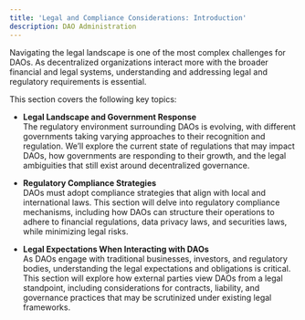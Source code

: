 ```yaml
---
title: 'Legal and Compliance Considerations: Introduction'
description: DAO Administration
---
```


Navigating the legal landscape is one of the most complex challenges for DAOs. As decentralized organizations interact more with the broader financial and legal systems, understanding and addressing legal and regulatory requirements is essential. 

This section covers the following key topics:

- **Legal Landscape and Government Response**  
  The regulatory environment surrounding DAOs is evolving, with different governments taking varying approaches to their recognition and regulation. We’ll explore the current state of regulations that may impact DAOs, how governments are responding to their growth, and the legal ambiguities that still exist around decentralized governance.

- **Regulatory Compliance Strategies**  
  DAOs must adopt compliance strategies that align with local and international laws. This section will delve into regulatory compliance mechanisms, including how DAOs can structure their operations to adhere to financial regulations, data privacy laws, and securities laws, while minimizing legal risks.

- **Legal Expectations When Interacting with DAOs**  
  As DAOs engage with traditional businesses, investors, and regulatory bodies, understanding the legal expectations and obligations is critical. This section will explore how external parties view DAOs from a legal standpoint, including considerations for contracts, liability, and governance practices that may be scrutinized under existing legal frameworks.